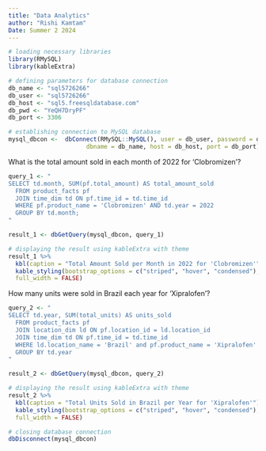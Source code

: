 ```yaml
---
title: "Data Analytics"
author: "Rishi Kamtam"
Date: Summer 2 2024
---
```


```r
# loading necessary libraries
library(RMySQL)
library(kableExtra)
```


```r
# defining parameters for database connection
db_name <- "sql5726266"
db_user <- "sql5726266"
db_host <- "sql5.freesqldatabase.com"
db_pwd <- "YeQH7DryPF"
db_port <- 3306

# establishing connection to MySQL database
mysql_dbcon <-  dbConnect(RMySQL::MySQL(), user = db_user, password = db_pwd,
                      dbname = db_name, host = db_host, port = db_port)
```



What is the total amount sold in each month of 2022 for 'Clobromizen'?
```r
query_1 <- "
SELECT td.month, SUM(pf.total_amount) AS total_amount_sold
  FROM product_facts pf
  JOIN time_dim td ON pf.time_id = td.time_id
  WHERE pf.product_name = 'Clobromizen' AND td.year = 2022
  GROUP BY td.month;
"

result_1 <- dbGetQuery(mysql_dbcon, query_1)

# displaying the result using kableExtra with theme
result_1 %>%
  kbl(caption = "Total Amount Sold per Month in 2022 for 'Clobromizen'") %>%
  kable_styling(bootstrap_options = c("striped", "hover", "condensed"),
  full_width = FALSE)

```


How many units were sold in Brazil each year for 'Xipralofen'?
```r
query_2 <- "
SELECT td.year, SUM(total_units) AS units_sold 
  FROM product_facts pf
  JOIN location_dim ld ON pf.location_id = ld.location_id
  JOIN time_dim td ON pf.time_id = td.time_id
  WHERE ld.location_name = 'Brazil' and pf.product_name = 'Xipralofen'
  GROUP BY td.year
"

result_2 <- dbGetQuery(mysql_dbcon, query_2)

# displaying the result using kableExtra with theme
result_2 %>%
  kbl(caption = "Total Units Sold in Brazil per Year for 'Xipralofen'") %>%
  kable_styling(bootstrap_options = c("striped", "hover", "condensed"),
  full_width = FALSE)
```


```r
# closing database connection
dbDisconnect(mysql_dbcon)
```







